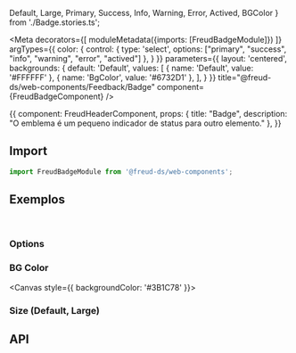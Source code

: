   Default,
  Large,
  Primary,
  Success,
  Info,
  Warning,
  Error,
  Actived,
  BGColor
} from './Badge.stories.ts';

<Meta
  decorators={[
    moduleMetadata({imports: [FreudBadgeModule]})
  ]}
  argTypes={{
    color: {
      control: {
        type: 'select',
        options: ["primary", "success", "info", "warning", "error", "actived"]
      },
    }
  }}
  parameters={{
    layout: 'centered',
    backgrounds: {
      default: 'Default',
      values: [
        { name: 'Default', value: '#FFFFFF' },
        { name: 'BgColor', value: '#6732D1' },
      ],
    }
  }}
  title="@freud-ds/web-components/Feedback/Badge"
  component={FreudBadgeComponent}
/>

<Story name="Storyname-hidden">
  {{
    component: FreudHeaderComponent,
    props: {
      title: "Badge",
      description: "O emblema é um pequeno indicador de status para outro elemento."
    },
  }}
</Story>

## <a id="importing"></a>Import

```ts
import FreudBadgeModule from '@freud-ds/web-components';
```

## <a id="exemplos"></a>Exemplos
<br />

### Options
<Canvas>
  <Story story={Primary}/>
  <Story story={Success}/>
  <Story story={Info}/>
  <Story story={Warning}/>
  <Story story={Error}/>
  <Story story={Actived}/>
</Canvas>

### BG Color
<Canvas style={{ backgroundColor: '#3B1C78' }}>
  <Story story={BGColor}/>
</Canvas>

### Size (Default, Large)
<Canvas>
  <Story story={Default}/>
  <Story story={Large}/>
</Canvas>

## <a id="api"></a>API

<ArgsTable of={FreudBadgeComponent} />
